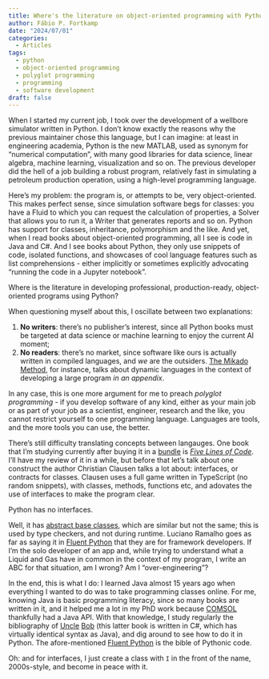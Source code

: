 ```yaml
---
title: Where's the literature on object-oriented programming with Python?
author: Fábio P. Fortkamp
date: "2024/07/01"
categories:
  - Articles
tags:
  - python
  - object-oriented programming
  - polyglot programming
  - programming
  - software development
draft: false
---
```


When I started my current job, I took over the development of a wellbore simulator
written in Python. I don't know exactly the reasons why the previous maintainer chose this 
language, but I can imagine: at least in engineering academia, Python is the 
new MATLAB, used as synonym for "numerical computation", with many good libraries
for data science, linear algebra, machine learning, visualization and so on. The previous
developer did the hell of a job building a robust program, relatively fast in simulating
a petroleum production operation, using a high-level programming language.

Here's my problem: the program is, or attempts to be, very object-oriented. This
makes perfect sense, since simulation software begs for classes: you have a Fluid to
which you can request the calculation of properties, a Solver that allows you to run it,
a Writer that generates reports and so on. Python has support for classes, inheritance,
polymorphism and the like. And yet, when I read books about object-oriented programming,
all I see is code in Java and C#. And I see books about Python, they only use
snippets of code, isolated functions, and showcases of cool language features such as
list comprehensions - either implicitly or sometimes explicitly advocating "running the
code in a Jupyter notebook".

Where is the literature in developing professional, production-ready, object-oriented
programs using Python?

When questioning myself about this, I oscillate between two explanations:

1. **No writers**: there's no publisher's interest, since all Python books must be targeted at data 
science or machine learning to enjoy the current AI moment;
2. **No readers**: there's no market, since software like ours is actually written in compiled languages,
and *we* are the outsiders. [The Mikado Method](https://www.manning.com/books/the-mikado-method),
for instance, talks about dynamic languages in the context of developing a large program
*in an appendix*.

In any case, this is one more argument for me to preach *polyglot programming* - 
if you develop software of any kind, either as your main job or as part of your job as
a scientist, engineer, research and the like, you cannot restrict yourself to one
programming language. Languages are tools, and the more tools you can use, the better.

There's still difficulty translating concepts between langauges. One book that I'm 
studying currently after buying it in a [bundle](https://www.humblebundle.com/books)
is [*Five Lines of Code*](https://www.manning.com/books/five-lines-of-code). I'll
have my review of it in a while, but before that let's talk about one construct the author
Christian Clausen talks a lot about: interfaces, or contracts for classes. Clausen
uses a full game written in TypeScript (no random snippets), with classes, methods,
functions etc, and adovates the use of interfaces to make the program clear.

Python has no interfaces. 

Well, it has [abstract base classes](https://docs.python.org/3/library/abc.html),
which are similar but not the same; this is used by type checkers, and not during runtime.
Luciano Ramalho goes as far as saying it in [Fluent Python](https://www.oreilly.com/library/view/fluent-python-2nd/9781492056348/)
that they are for framework developers. If I'm the solo developer of an app and, while trying
to understand what a Liquid and Gas have in common in the context of my program, I write
an ABC for that situation, am I wrong? Am I "over-engineering"?

In the end, this is what I do: I learned Java almost 15 years ago when everything I wanted
to do was to take programming classes online. For me, knowing Java is basic programming
literacy, since so many books are written in it, and it helped me a lot in my PhD work
because [COMSOL](https://www.comsol.com/) thankfully had a Java API. With that knowledge,
I study regularly the bibliography of [Uncle](https://www.amazon.com/Clean-Code-Handbook-Software-Craftsmanship/dp/0132350882)
[Bob](https://www.amazon.com/Agile-Principles-Patterns-Practices-C/dp/0131857258/ref=sr_1_1?crid=3HKX61DF30BS1&dib=eyJ2IjoiMSJ9.p-KPuw5ZAzCF_DpkvPc-Osavdzlj3hQbuGiIHfrFu4RFSx8c806Ta7d762G6TM5jgTz2bpoJ0Tmge76-67C9HQwPK9bpVeS_zGa5UeewS9tzdefbBmBD1vQgYPc-ht1gdO2MXdzsY6o9lERCizMixV58oKOvO8g4hc96G4GzZGegWfB6Zh342T3_zuKiUVucO7z0sMH0nKSXP8C3Efcx1ScSby0pHB-WrVkoOJmOHWCiwxMf4sK_mV8lhst4z9zjE0D2cHXNHsFuo7nlSLJZwNBTYAQTOp5jLAL3AzfmMx0.goYk1oYeVTSgN400r0dAt1XczF14TRk33Db3g-S61Zc&dib_tag=se&keywords=agile+software+development+C%23&qid=1719859102&s=books&sprefix=agile+software+development+c+%2Cstripbooks-intl-ship%2C192&sr=1-1) (this latter book is written
in C#, which has virtually identical syntax as Java), and dig around to see how to
do it in Python. The afore-mentioned [Fluent Python](https://www.oreilly.com/library/view/fluent-python-2nd/9781492056348/)
is the bible of Pythonic code.

Oh: and for interfaces, I just create a class with `I` in the front of the name,
2000s-style, and become in peace with it. 
